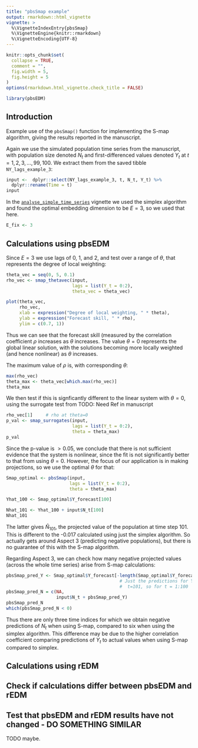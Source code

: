```yaml
---
title: "pbsSmap example"
output: rmarkdown::html_vignette
vignette: >
  %\VignetteIndexEntry{pbsSmap}
  %\VignetteEngine{knitr::rmarkdown}
  %\VignetteEncoding{UTF-8}
---
```


```r
knitr::opts_chunk$set(
  collapse = TRUE,
  comment = "",
  fig.width = 5,
  fig.height = 5
)
options(rmarkdown.html_vignette.check_title = FALSE)
```

```r
library(pbsEDM)
```

## Introduction

Example use of the `pbsSmap()` function for implementing the S-map algorithm,
giving the results reported in the manuscript.

Again we use the simulated population time series from the manuscript, with
population size denoted $N_t$ and first-differenced values denoted $Y_t$ at $t = 1, 2, 3, ..., 99, 100$. We
extract them from the saved tibble `NY_lags_example_3`:

```r
input <-  dplyr::select(NY_lags_example_3, t, N_t, Y_t) %>%
  dplyr::rename(Time = t)
input
```

In the [`analyse_simple_time_series`](analyse_simple_time_series.html) vignette
we used the simplex algorithm and found the optimal embedding dimension to be $E
= 3$, so we used that here.

```r
E_fix <- 3
```

## Calculations using pbsEDM

Since $E = 3$ we use lags of 0, 1, and 2, and test over a range of $\theta$,
that represents the degree of local weighting:
```r
theta_vec = seq(0, 5, 0.1)
rho_vec <- smap_thetavec(input,
                         lags = list(Y_t = 0:2),
                         theta_vec = theta_vec)

plot(theta_vec,
     rho_vec,
     xlab = expression("Degree of local weighting, " * theta),
     ylab = expression("Forecast skill, " * rho),
     ylim = c(0.7, 1))
```

Thus we can see that the forecast skill (measured by the correlation coefficient
$\rho$ increases as $\theta$ increases. The value $\theta = 0$ represents the global
linear solution, with the solutions becoming more locally weighted (and hence
nonlinear) as $\theta$ increases.

The maximum value of $\rho$ is, with corresponding $\theta$:
```r
max(rho_vec)
theta_max <- theta_vec[which.max(rho_vec)]
theta_max
```

We then test if this is signficantly different to the linear system with $\theta
= 0$, using the surrogate test from TODO: Need Ref in manuscript
```r
rho_vec[1]     # rho at theta=0
p_val <- smap_surrogates(input,
                         lags = list(Y_t = 0:2),
                         theta = theta_max)
p_val
```
Since the p-value is $>0.05$, we conclude that there is not sufficient evidence
that the system is nonlinear, since the fit is not significantly better to that
from using $\theta = 0$. However, the focus of our application is in making
projections, so we use the optimal $\theta$ for that:
```r
Smap_optimal <- pbsSmap(input,
                        lags = list(Y_t = 0:2),
                        theta = theta_max)

Yhat_100 <- Smap_optimal$Y_forecast[100]

Nhat_101 <- Yhat_100 + input$N_t[100]
Nhat_101
```

The latter gives $\hat{N}_{101}$, the projected value of the population at time
step 101. This is different to the -0.017 calculated using just the simplex
algorithm. So actually gets around Aspect 3 (predicting negative populations),
but there is no guarantee of this with the S-map algorithm.

Regarding Aspect 3, we can check how many negative projected values (across the
whole time series) arise from S-map calculations:
```r
pbsSmap_pred_Y <- Smap_optimal$Y_forecast[-length(Smap_optimal$Y_forecast)]
                                           # Just the predictions for Y_t, excluding
                                           #  t=101, so for t = 1:100
pbsSmap_pred_N = c(NA,
                   input$N_t + pbsSmap_pred_Y)
pbsSmap_pred_N
which(pbsSmap_pred_N < 0)
```
Thus there are only three time indices for which we obtain negative predictions
of $N_t$ when using S-map, compared to six when using the simplex algorithm. This
difference may be due to the higher correlation coefficient comparing
predictions of $Y_t$ to actual values when using S-map compared to simplex.

## Calculations using rEDM





## Check if calculations differ between pbsEDM and rEDM

## Test that pbsEDM and rEDM results have not changed - DO SOMETHING SIMILAR

TODO maybe.

<!--
TODO

Here we run some tests to check that if any of the above results from `pbsEDM`
or `rEDM` have changed from when this vignette was written (some results are
saved in `NY_lags_example_3`). The tests will give errors if they fail (and any
such failures should be investigated and this vignette updated).

Check the default `rEDM` predictions have not changed.
{r testrEDM}
testthat::expect_equal(NY_lags_example_3$rEDM.pred,
                       rEDM_res$Predictions)       # If no error then they match


Also check that the results with different values of `exclusionsRadius` have not changed:
{r testExcl}
testthat::expect_equal(check_rEDM_excl_1, rEDM_pred_excl_1)
testthat::expect_equal(check_rEDM_excl_2, rEDM_pred_excl_2)
testthat::expect_equal(check_rEDM_excl_3, rEDM_pred_excl_3)


The test in the Independent Code section has already verified that the `pbsEDM`
results have not changed (since they match the `my.pred` results from the original
independent code).
-->

